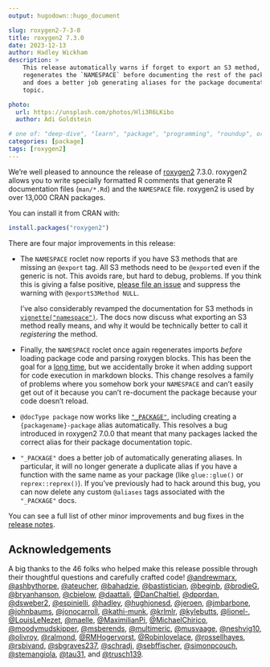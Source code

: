 ```yaml
---
output: hugodown::hugo_document

slug: roxygen2-7-3-0
title: roxygen2 7.3.0
date: 2023-12-13
author: Hadley Wickham
description: >
    This release automatically warns if forget to export an S3 method,
    regenerates the `NAMESPACE` before documenting the rest of the package,
    and does a better job generating aliases for the package documentation
    topic.

photo:
  url: https://unsplash.com/photos/Hli3R6LKibo
  author: Adi Goldstein

# one of: "deep-dive", "learn", "package", "programming", "roundup", or "other"
categories: [package] 
tags: [roxygen2]
---
```


```{=html}
<!--
TODO:
* [x] Look over / edit the post's title in the yaml
* [x] Edit (or delete) the description; note this appears in the Twitter card
* [x] Pick category and tags (see existing with `hugodown::tidy_show_meta()`)
* [x] Find photo & update yaml metadata
* [x] Create `thumbnail-sq.jpg`; height and width should be equal
* [x] Create `thumbnail-wd.jpg`; width should be >5x height
* [x] `hugodown::use_tidy_thumbnails()`
* [x] Add intro sentence, e.g. the standard tagline for the package
* [ ] `usethis::use_tidy_thanks()`
-->
```
We're well pleased to announce the release of [roxygen2](http://roxygen2.r-lib.org/) 7.3.0.
roxygen2 allows you to write specially formatted R comments that generate R documentation files (`man/*.Rd`) and the `NAMESPACE` file.
roxygen2 is used by over 13,000 CRAN packages.

You can install it from CRAN with:

```r
install.packages("roxygen2")
```

There are four major improvements in this release:

-   The `NAMESPACE` roclet now reports if you have S3 methods that are missing an `@export` tag.
    All S3 methods need to be `@export`ed even if the generic is not.
    This avoids rare, but hard to debug, problems.
    If you think this is giving a false positive, [please file an issue](https://github.com/r-lib/roxygen2/issues/new) and suppress the warning with `@exportS3Method NULL`.

    I've also considerably revamped the documentation for S3 methods in [`vignette("namespace")`](https://roxygen2.r-lib.org/dev/articles/namespace.html#s3).
    The docs now discuss what exporting an S3 method really means, and why it would be technically better to call it *registering* the method.

-   Finally, the `NAMESPACE` roclet once again regenerates imports *before* loading package code and parsing roxygen blocks.
    This has been the goal for a [long time](https://github.com/r-lib/roxygen2/issues/372), but we accidentally broke it when adding support for code execution in markdown blocks.
    This change resolves a family of problems where you somehow bork your `NAMESPACE` and can't easily get out of it because you can't re-document the package because your code doesn't reload.

-   `@docType package` now works like [`"_PACKAGE"`](https://roxygen2.r-lib.org/articles/rd-other.html#packages), including creating a `{packagename}-package` alias automatically.
    This resolves a bug introduced in roxygen2 7.0.0 that meant that many packages lacked the correct alias for their package documentation topic.

-   `"_PACKAGE"` does a better job of automatically generating aliases.
    In particular, it will no longer generate a duplicate alias if you have a function with the same name as your package (like `glue::glue()` or `reprex::reprex()`).
    If you've previously had to hack around this bug, you can now delete any custom `@aliases` tags associated with the `"_PACKAGE"` docs.

You can see a full list of other minor improvements and bug fixes in the [release notes](https://github.com/r-lib/roxygen2/releases/tag/v7.3.0).

## Acknowledgements

A big thanks to the 46 folks who helped make this release possible through their thoughtful questions and carefully crafted code!
[\@andrewmarx](https://github.com/andrewmarx), [\@ashbythorpe](https://github.com/ashbythorpe), [\@ateucher](https://github.com/ateucher), [\@bahadzie](https://github.com/bahadzie), [\@bastistician](https://github.com/bastistician), [\@beginb](https://github.com/beginb), [\@brodieG](https://github.com/brodieG), [\@bryanhanson](https://github.com/bryanhanson), [\@cbielow](https://github.com/cbielow), [\@daattali](https://github.com/daattali), [\@DanChaltiel](https://github.com/DanChaltiel), [\@dpprdan](https://github.com/dpprdan), [\@dsweber2](https://github.com/dsweber2), [\@espinielli](https://github.com/espinielli), [\@hadley](https://github.com/hadley), [\@hughjonesd](https://github.com/hughjonesd), [\@jeroen](https://github.com/jeroen), [\@jmbarbone](https://github.com/jmbarbone), [\@johnbaums](https://github.com/johnbaums), [\@jonocarroll](https://github.com/jonocarroll), [\@kathi-munk](https://github.com/kathi-munk), [\@krlmlr](https://github.com/krlmlr), [\@kylebutts](https://github.com/kylebutts), [\@lionel-](https://github.com/lionel-), [\@LouisLeNezet](https://github.com/LouisLeNezet), [\@maelle](https://github.com/maelle), [\@MaximilianPi](https://github.com/MaximilianPi), [\@MichaelChirico](https://github.com/MichaelChirico), [\@moodymudskipper](https://github.com/moodymudskipper), [\@msberends](https://github.com/msberends), [\@multimeric](https://github.com/multimeric), [\@musvaage](https://github.com/musvaage), [\@neshvig10](https://github.com/neshvig10), [\@olivroy](https://github.com/olivroy), [\@ralmond](https://github.com/ralmond), [\@RMHogervorst](https://github.com/RMHogervorst), [\@Robinlovelace](https://github.com/Robinlovelace), [\@rossellhayes](https://github.com/rossellhayes), [\@rsbivand](https://github.com/rsbivand), [\@sbgraves237](https://github.com/sbgraves237), [\@schradj](https://github.com/schradj), [\@sebffischer](https://github.com/sebffischer), [\@simonpcouch](https://github.com/simonpcouch), [\@stemangiola](https://github.com/stemangiola), [\@tau31](https://github.com/tau31), and [\@trusch139](https://github.com/trusch139).

